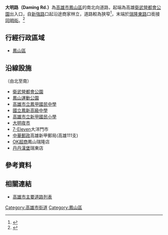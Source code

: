{{Infobox TwRoad2
|bgcolorh=DARKGREEN
|colorh=white
|code=
|name= 大明路
|enname= Daming Rd.
|level= 一般道路
|length=
|sec=
|lastext=
|line=
|start= [[輜汽路|輜汽路]]
|end= [[瑞隆路|瑞隆東路]]
|junc= [[新富路|新富路]]、[[新強路|新強路]]、[[海洋路_(高雄市)|海洋一路]]
|img=
|cap=
|size=
|left= [[衛武營都會公園|衛武營]]大門
|right= [[同明街|同明街]]
|leftlink= 
|leftdirection= N
|rightlink= [[同明街|同明街]]
|rightdirection= S
|SN=
|SNtype=
|SNNum=
|SN2=
|SN2type=
|SN2Num=
|SN3=
|SN3type=
|SN3Num=
}}
'''大明路（Daming Rd.）'''為[[高雄市|高雄市]][[鳳山區|鳳山區]]的南北向道路，起端為高雄[[衛武營都會公園|衛武營都會公園]]出入口，自[[新強路|新強路]]口起沿途商家林立，道路較為狹窄<ref>{{Cite web |url=https://news.cts.com.tw/cts/local/201910/201910241978931.html |title=鳳山大明路上百補丁 韓國瑜路平破功? |accessdate=2020-08-10 |archive-date=2019-10-25 |archive-url=https://web.archive.org/web/20191025132243/https://news.cts.com.tw/cts/local/201910/201910241978931.html |dead-url=no }}</ref>，末端於[[瑞隆路|瑞隆東路]]口銜接[[同明街|同明街]]。<ref>{{Cite web |url=https://tw.appledaily.com/home/20130119/QV3N2HOTDD77EDATLUL4JCWFQY/ |title=鳳山大明路生活圈 學區完整綠地多 |accessdate=2020-07-22 |archive-date=2020-07-22 |archive-url=https://web.archive.org/web/20200722140701/https://tw.appledaily.com/home/20130119/QV3N2HOTDD77EDATLUL4JCWFQY/ |dead-url=no }}</ref>

== 行經行政區域 ==

* [[鳳山區|鳳山區]]

== 沿線設施 ==
（由北至南）
* [[衛武營都會公園|衛武營都會公園]]
* [[鳳山運動公園|鳳山運動公園]]
* [[高雄市立鳳甲國民中學|高雄市立鳳甲國民中學]]
* [[國立鳳新高級中學|國立鳳新高級中學]]
* [[高雄市立新甲國民小學|高雄市立新甲國民小學]]
* [[大明夜市|大明夜市]]
* [[7-Eleven|7-Eleven]]大洋門市
* [[中華郵政|中華郵政]]高雄新甲郵局(高雄111支)
* [[OK超商|OK超商]]鳳山瑞隆店
* [[丹丹漢堡|丹丹漢堡]]瑞東店

== 參考資料 ==
{{Reflist}}
== 相關連結 ==
* [[高雄市主要道路列表|高雄市主要道路列表]]
{{高雄市重要道路}}

[[Category:高雄市街道|Category:高雄市街道]]
[[Category:鳳山區|Category:鳳山區]]